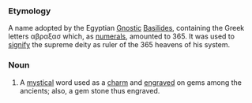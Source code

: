{{rfc}}
===Etymology===
A name adopted by the Egyptian [[Gnostic]] [[Basilides]], containing the Greek letters &alpha;&beta;&rho;&alpha;&xi;&alpha;&sigma; which, as [[numerals]], amounted to 365. It was used to [[signify]] the supreme deity as ruler of the 365 heavens of his system.
===Noun===
#A [[mystical]] word used as a [[charm]] and [[engraved]] on gems among the ancients; also, a gem stone thus engraved.